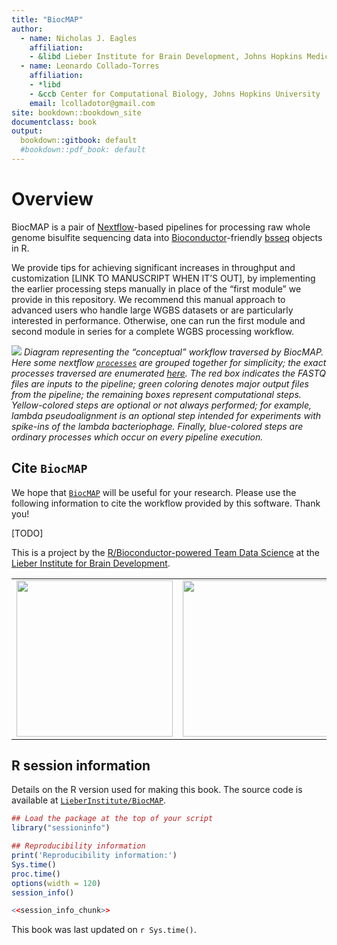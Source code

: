 ```yaml
---
title: "BiocMAP"
author:
  - name: Nicholas J. Eagles
    affiliation:
    - &libd Lieber Institute for Brain Development, Johns Hopkins Medical Campus
  - name: Leonardo Collado-Torres
    affiliation:
    - *libd
    - &ccb Center for Computational Biology, Johns Hopkins University
    email: lcolladotor@gmail.com
site: bookdown::bookdown_site
documentclass: book
output:
  bookdown::gitbook: default
  #bookdown::pdf_book: default
---
```


# Overview {-}

BiocMAP is a pair of [Nextflow](https://www.nextflow.io/)-based pipelines for processing raw whole genome bisulfite sequencing data into [Bioconductor](https://bioconductor.org/)-friendly [bsseq](https://www.bioconductor.org/packages/release/bioc/vignettes/bsseq/inst/doc/bsseq.html) objects in R.

We provide tips for achieving significant increases in throughput and customization [LINK TO MANUSCRIPT WHEN IT'S OUT], by implementing the earlier processing steps manually in place of the "first module" we provide in this repository. We recommend this manual approach to advanced users who handle large WGBS datasets or are particularly interested in performance. Otherwise, one can run the first module and second module in series for a complete WGBS processing workflow.

![](images/workflow.png)
*Diagram representing the "conceptual" workflow traversed by BiocMAP. Here some nextflow [`processes`](https://www.nextflow.io/docs/latest/process.html) are grouped together for simplicity; the exact processes traversed are enumerated [here](#pipeline-overview). The red box indicates the FASTQ files are inputs to the pipeline; green coloring denotes major output files from the pipeline; the remaining boxes represent computational steps. Yellow-colored steps are optional or not always performed; for example, lambda pseudoalignment is an optional step intended for experiments with spike-ins of the lambda bacteriophage. Finally, blue-colored steps are ordinary processes which occur on every pipeline execution.*

## Cite `BiocMAP` {-}

We hope that [`BiocMAP`]([DOCUMENTATION SITE]) will be useful for your research. Please use the following information to cite the workflow provided by this software. Thank you!

[TODO]


This is a project by the [R/Bioconductor-powered Team Data Science](https://lcolladotor.github.io/bioc_team_ds) at the [Lieber Institute for Brain Development](https://www.libd.org/).


|     |     |
|-----|-----|
| <a href="https://lcolladotor.github.io/bioc_team_ds"><img src="http://lcolladotor.github.io/img/Leo_transparente.png" width="250px"></a> | <a href="https://www.libd.org/"><img src="http://lcolladotor.github.io/img/LIBD_logo.jpg" width="250px"></a> |

## R session information {-}

Details on the R version used for making this book. The source code is available at [`LieberInstitute/BiocMAP`](https://github.com/LieberInstitute/BiocMAP).

```r
## Load the package at the top of your script
library("sessioninfo")

## Reproducibility information
print('Reproducibility information:')
Sys.time()
proc.time()
options(width = 120)
session_info()
```

```r
<<session_info_chunk>>
```

This book was last updated on `r Sys.time()`.
